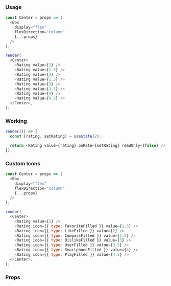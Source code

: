 ### Usage

```javascript state
const Center = props => (
  <Box
    display="flex"
    flexDirection="column"
    {...props}
  />
);

render(
  <Center>
    <Rating value={1} />
    <Rating value={1.5} />
    <Rating value={2} />
    <Rating value={2.5} />
    <Rating value={3} />
    <Rating value={3.5} />
    <Rating value={4} />
    <Rating value={4.5} />
  </Center>,
);
```

### Working

```javascript state
render(() => {
  const [rating, setRating] = useState(2);

  return <Rating value={rating} onRate={setRating} readOnly={false} />;
});
```

### Custom Icons

```javascript state
const Center = props => (
  <Box
    display="flex"
    flexDirection="column"
    {...props}
  />
);

render(
  <Center>
    <Rating value={1} />
    <Rating icon={{ type: FavoriteFilled }} value={1.5} />
    <Rating icon={{ type: LikeFilled }} value={2} />
    <Rating icon={{ type: CompassFilled }} value={2.5} />
    <Rating icon={{ type: DislikeFilled }} value={3} />
    <Rating icon={{ type: UserFilled }} value={3.5} />
    <Rating icon={{ type: SmartphoneFilled }} value={4} />
    <Rating icon={{ type: PlayFilled }} value={4.5} />
  </Center>,
);
```

### Props

<PropsTable component="Rating" platform="web" />
